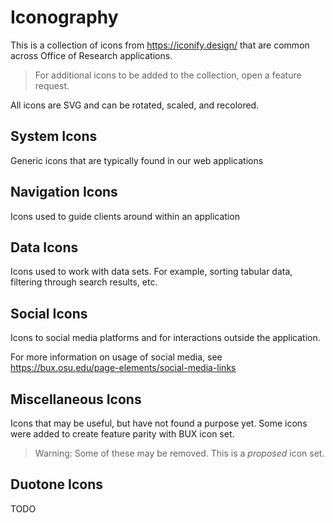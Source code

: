 <!-- Iconography.stories.mdx -->



<Meta title="Design Tokens / Iconography" />

# Iconography

This is a collection of icons from https://iconify.design/ that are common across Office of Research applications.

> For additional icons to be added to the collection, open a feature request.

All icons are SVG and can be rotated, scaled, and recolored.

## System Icons

Generic icons that are typically found in our web applications

<IconLibrary name="system" />

## Navigation Icons

Icons used to guide clients around within an application

<IconLibrary name="navigation" />

## Data Icons

Icons used to work with data sets. For example, sorting tabular data, filtering through search results, etc.

<IconLibrary name="data" />

## Social Icons

Icons to social media platforms and for interactions outside the application.

For more information on usage of social media, see https://bux.osu.edu/page-elements/social-media-links

<IconLibrary name="social" />

## Miscellaneous Icons

Icons that may be useful, but have not found a purpose yet. Some icons were added to create feature parity with BUX icon set.

>Warning: Some of these may be removed. This is a *proposed* icon set.

<IconLibrary name="misc" />

## Duotone Icons

TODO
